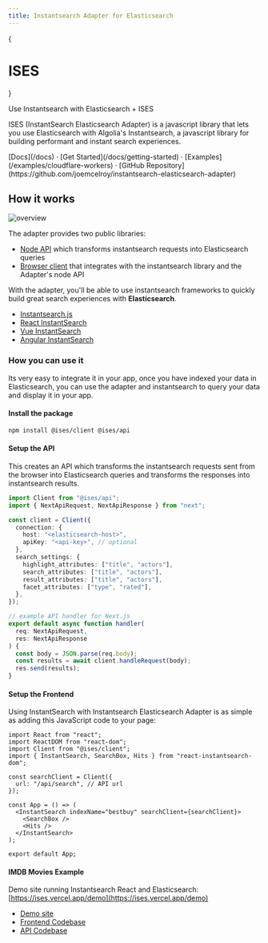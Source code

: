 ```yaml
---
title: Instantsearch Adapter for Elasticsearch
---
```



{<h1 className="text-center font-extrabold md:text-5xl mt-8">ISES</h1>}

<Bleed>
  <div className="mx-auto max-w-full w-[880px] text-center px-4 mb-10">
    <p className="text-xl mb-2 text-gray-600 md:!text-2xl">
      Use Instantsearch with Elasticsearch + ISES
    </p>
  </div>
</Bleed>

<p className="text-center">
  ISES (InstantSearch Elasticsearch Adapter) is a javascript library that lets
  you use Elasticsearch with Algolia's Instantsearch, a javascript library for
  building performant and instant search experiences.
</p>

<div className="mt-6 mb-20 text-center">
  [Docs](/docs) · [Get Started](/docs/getting-started) ·
  [Examples](/examples/cloudflare-workers) · [GitHub
  Repository](https://github.com/joemcelroy/instantsearch-elasticsearch-adapter)
</div>

## How it works

![overview](../public/ises-overview.png)

The adapter provides two public libraries:

- [Node API](./reference/api) which transforms instantsearch requests into Elasticsearch queries
- [Browser client](./reference/client) that integrates with the instantsearch library and the Adapter's node API

With the adapter, you'll be able to use instantsearch frameworks to quickly build great search experiences with **Elasticsearch**.

- [Instantsearch.js](https://github.com/algolia/instantsearch.js)
- [React InstantSearch](https://github.com/algolia/react-instantsearch)
- [Vue InstantSearch](https://github.com/algolia/vue-instantsearch)
- [Angular InstantSearch](https://github.com/algolia/angular-instantsearch)

### How you can use it

Its very easy to integrate it in your app, once you have indexed your data in Elasticsearch, you can use the adapter and instantsearch to query your data and display it in your app.

#### Install the package

```bash
npm install @ises/client @ises/api
```

#### Setup the API

This creates an API which transforms the instantsearch requests sent from the browser into Elasticsearch queries and transforms the responses into instantsearch results.

```ts
import Client from "@ises/api";
import { NextApiRequest, NextApiResponse } from "next";

const client = Client({
  connection: {
    host: "<elasticsearch-host>",
    apiKey: "<api-key>", // optional
  },
  search_settings: {
    highlight_attributes: ["title", "actors"],
    search_attributes: ["title", "actors"],
    result_attributes: ["title", "actors"],
    facet_attributes: ["type", "rated"],
  },
});

// example API handler for Next.js
export default async function handler(
  req: NextApiRequest,
  res: NextApiResponse
) {
  const body = JSON.parse(req.body);
  const results = await client.handleRequest(body);
  res.send(results);
}
```

#### Setup the Frontend

Using InstantSearch with Instantsearch Elasticsearch Adapter is as simple as adding this JavaScript code to your page:

```tsx
import React from "react";
import ReactDOM from "react-dom";
import Client from "@ises/client";
import { InstantSearch, SearchBox, Hits } from "react-instantsearch-dom";

const searchClient = Client({
  url: "/api/search", // API url
});

const App = () => (
  <InstantSearch indexName="bestbuy" searchClient={searchClient}>
    <SearchBox />
    <Hits />
  </InstantSearch>
);

export default App;
```

#### IMDB Movies Example

Demo site running Instantsearch React and Elasticsearch: [https://ises.vercel.app/demo](https://ises.vercel.app/demo)

- [Demo site](/demo)
- [Frontend Codebase](https://github.com/joemcelroy/instantsearch-elasticsearch-adapter/tree/main/apps/web/pages/demo.tsx)
- [API Codebase](https://github.com/joemcelroy/instantsearch-elasticsearch-adapter/tree/main/apps/web/pages/api/search.tsx)
